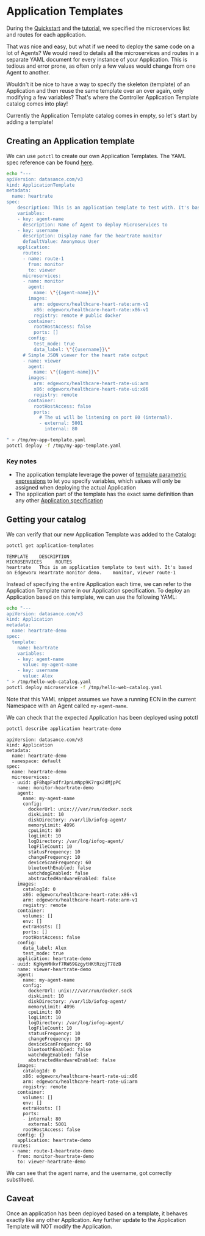 # Application Templates

During the [Quickstart](../getting-started/quick-start-local) and the [tutorial](../tutorial/introduction), we specified the microservices list and routes for each application.

That was nice and easy, but what if we need to deploy the same code on a lot of Agents? We would need to details all the microservices and routes in a separate YAML document for every instance of your Application. This is tedious and error prone, as often only a few values would change from one Agent to another.

Wouldn't it be nice to have a way to specify the skeleton (template) of an Application and then reuse the same template over an over again, only modifying a few variables? That's where the Controller Application Template catalog comes into play!

Currently the Application Template catalog comes in empty, so let's start by adding a template!

## Creating an Application template

We can use `potctl` to create our own Application Templates. The YAML spec reference can be found [here](../reference-potctl/reference-application-template).

```bash
echo "---
apiVersion: datasance.com/v3
kind: ApplicationTemplate
metadata:
  name: heartrate
spec:
    description: This is an application template to test with. It's based on Edgeworx Heartrate monitor demo.
    variables:
    - key: agent-name
      description: Name of Agent to deploy Microservices to
    - key: username
      description: Display name for the heartrate monitor
      defaultValue: Anonymous User
    application:
      routes:
      - name: route-1
        from: monitor
        to: viewer
      microservices:
      - name: monitor
        agent:
          name: \"{{agent-name}}\"
        images:
          arm: edgeworx/healthcare-heart-rate:arm-v1
          x86: edgeworx/healthcare-heart-rate:x86-v1
          registry: remote # public docker
        container:
          rootHostAccess: false
          ports: []
        config:
          test_mode: true
          data_label: \"{{username}}\"
      # Simple JSON viewer for the heart rate output
      - name: viewer
        agent:
          name: \"{{agent-name}}\"
        images:
          arm: edgeworx/healthcare-heart-rate-ui:arm
          x86: edgeworx/healthcare-heart-rate-ui:x86
          registry: remote
        container:
          rootHostAccess: false
          ports:
            # The ui will be listening on port 80 (internal).
            - external: 5001
              internal: 80

" > /tmp/my-app-template.yaml
potctl deploy -f /tmp/my-app-template.yaml
```

### Key notes

- The application template leverage the power of [template parametric expressions](../reference-potctl/reference-template-engine) to let you specify variables, which values will only be assigned when deploying the actual Application
- The application part of the template has the exact same definition than any other [Application specification](../reference-potctl/reference-application)

## Getting your catalog

We can verify that our new Application Template was added to the Catalog:

```bash
potctl get application-templates
```

```plain
TEMPLATE    DESCRIPTION                                                                                     MICROSERVICES     ROUTES
heartrate   This is an application template to test with. It's based on Edgeworx Heartrate monitor demo.    monitor, viewer route-1
```

Instead of specifying the entire Application each time, we can refer to the Application Template name in our Application specification. To deploy an Application based on this template, we can use the following YAML:

```bash
echo "---
apiVersion: datasance.com/v3
kind: Application
metadata:
  name: heartrate-demo
spec:
  template:
    name: heartrate
    variables:
    - key: agent-name
      value: my-agent-name
    - key: username
      value: Alex
" > /tmp/hello-web-catalog.yaml
potctl deploy microservice -f /tmp/hello-web-catalog.yaml
```

Note that this YAML snippet assumes we have a running ECN in the current Namespace with an Agent called `my-agent-name`.

We can check that the expected Application has been deployed using potctl

```bash
potctl describe application heartrate-demo
```

```plain
apiVersion: datasance.com/v3
kind: Application
metadata:
  name: heartrate-demo
  namespace: default
spec:
  name: heartrate-demo
  microservices:
  - uuid: gF8hqpFxdfrJpnLmNpp9K7rgx2dMjpPC
    name: monitor-heartrate-demo
    agent:
      name: my-agent-name
      config:
        dockerUrl: unix:///var/run/docker.sock
        diskLimit: 10
        diskDirectory: /var/lib/iofog-agent/
        memoryLimit: 4096
        cpuLimit: 80
        logLimit: 10
        logDirectory: /var/log/iofog-agent/
        logFileCount: 10
        statusFrequency: 10
        changeFrequency: 10
        deviceScanFrequency: 60
        bluetoothEnabled: false
        watchdogEnabled: false
        abstractedHardwareEnabled: false
    images:
      catalogId: 0
      x86: edgeworx/healthcare-heart-rate:x86-v1
      arm: edgeworx/healthcare-heart-rate:arm-v1
      registry: remote
    container:
      volumes: []
      env: []
      extraHosts: []
      ports: []
      rootHostAccess: false
    config:
      data_label: Alex
      test_mode: true
    application: heartrate-demo
  - uuid: KgNymMHkvf7RW69GzgytHKtRzqjT78zB
    name: viewer-heartrate-demo
    agent:
      name: my-agent-name
      config:
        dockerUrl: unix:///var/run/docker.sock
        diskLimit: 10
        diskDirectory: /var/lib/iofog-agent/
        memoryLimit: 4096
        cpuLimit: 80
        logLimit: 10
        logDirectory: /var/log/iofog-agent/
        logFileCount: 10
        statusFrequency: 10
        changeFrequency: 10
        deviceScanFrequency: 60
        bluetoothEnabled: false
        watchdogEnabled: false
        abstractedHardwareEnabled: false
    images:
      catalogId: 0
      x86: edgeworx/healthcare-heart-rate-ui:x86
      arm: edgeworx/healthcare-heart-rate-ui:arm
      registry: remote
    container:
      volumes: []
      env: []
      extraHosts: []
      ports:
      - internal: 80
        external: 5001
      rootHostAccess: false
    config: {}
    application: heartrate-demo
  routes:
  - name: route-1-heartrate-demo
    from: monitor-heartrate-demo
    to: viewer-heartrate-demo
```

We can see that the agent name, and the username, got correctly substitued.

## Caveat

Once an application has been deployed based on a template, it behaves exactly like any other Application.
Any further update to the Application Template will NOT modify the Application.



<EditPageAdmonition />